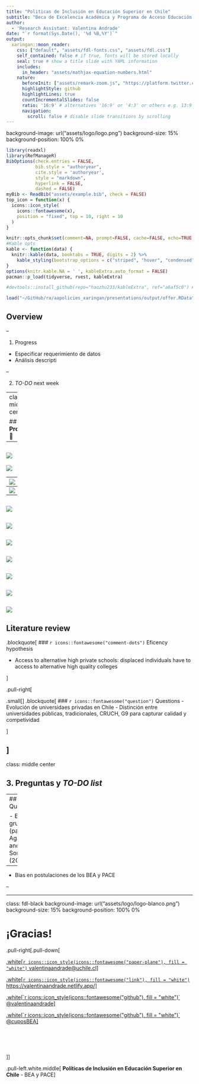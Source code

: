 ```yaml
---
title: "Politicas de Inclusión en Educación Superior en Chile"
subtitle: "Beca de Excelencia Académica y Programa de Acceso Educación Superior"
author:
  - 'Research Assistant: Valentina Andrade'
date: "`r format(Sys.Date(), '%d %B,%Y')`"
output:
  xaringan::moon_reader:
    css: ["default", "assets/fdl-fonts.css", "assets/fdl.css"]
    self_contained: false # if true, fonts will be stored locally
    seal: true # show a title slide with YAML information
    includes:
      in_header: "assets/mathjax-equation-numbers.html"
    nature:
      beforeInit: ["assets/remark-zoom.js", "https://platform.twitter.com/widgets.js"]
      highlightStyle: github
      highlightLines: true
      countIncrementalSlides: false
      ratio: '16:9' # alternatives '16:9' or '4:3' or others e.g. 13:9
      navigation:
        scroll: false # disable slide transitions by scrolling
---
```

background-image: url("assets/logo/logo.png")
background-size: 15%
background-position: 100% 0%

```r
library(readxl)
library(RefManageR)
BibOptions(check.entries = FALSE, 
           bib.style = "authoryear", 
           cite.style = 'authoryear', 
           style = "markdown",
           hyperlink = FALSE, 
           dashed = FALSE)
myBib <- ReadBib("assets/example.bib", check = FALSE)
top_icon = function(x) {
  icons::icon_style(
    icons::fontawesome(x),
    position = "fixed", top = 10, right = 10
  )
}

knitr::opts_chunk$set(comment=NA, prompt=FALSE, cache=FALSE, echo=TRUE, results='asis', message = F, warning = F)
#Kable opts
kable <- function(data) {
  knitr::kable(data, booktabs = TRUE, digits = 2) %>% 
    kable_styling(bootstrap_options = c("striped", "hover", "condensed", "responsive"), latex_options =c("striped", "scale_down"),  full_width = T)
}
options(knitr.kable.NA = ' ', kableExtra.auto_format = FALSE)
pacman::p_load(tidyverse, rvest, kableExtra)

#devtools::install_github(repo="haozhu233/kableExtra", ref="a6af5c0") #para collapse rows
```

```r
load("~/GitHub/ra/aapolicies_xaringan/presentations/output/offer.RData")
```

## Overview 

--

1. Progress

  - Especificar requerimiento de datos
  - Análisis descripti

--

2. *TO-DO* next week



---
class: middle center 

## **1. Progress 🚀**

---

![](figures/explore/finals/figure001.png)
---
![](figures/explore/finals/figure002.png)

---
![](figures/explore/finals/figure003.png)
---
![](figures/explore/finals/figure004.png)
---
![](figures/explore/finals/figure005.png)
---
![](figures/explore/finals/figure006.png)
---
![](figures/explore/finals/figure007.png)
---
![](figures/explore/finals/figure009.png)
---
![](figures/explore/bea/figure010.png)
---
![](figures/explore/bea/figure011.png)
---
![](figures/explore/bea/figure012.png)
---
## Literature review

.blockquote[
### `r icons::fontawesome("comment-dots")` Eficency hypothesis

- Access to alternative high private schools: displaced individuals have to access to alternative high quality colleges 

]

.pull-right[

.small[
]
.blockquote[
### `r icons::fontawesome("question")` Questions
- Evolución de universidaes privadas en Chile
- Distinción entre universidades públicas, tradicionales, CRUCH, G9 para capturar calidad y competividad

]

]
---
class: middle center

## **3. Preguntas y *TO-DO list***

---
## Questions 

- Efecto grupo (paper Agarwal and Somaini (2020))

--

- Bias en postulaciones de los BEA y PACE

--

---
class: fdl-black
background-image: url("assets/logo/logo-blanco.png")
background-size: 15%
background-position: 100% 0%

# ¡Gracias!

.pull-right[.pull-down[

<a href="mailto:valentinaandrade@uchile.cl">
.white[`r icons::icon_style(icons::fontawesome("paper-plane"), fill = "white")` valentinaandrade@uchile.cl]
</a>

<a href="https://valentinaandrade.netlify.app/">
.white[`r icons::icon_style(icons::fontawesome("link"), fill = "white")` https://valentinaandrade.netlify.app/]
</a>

<a href="https://github.com/valentinaandrade">
.white[`r icons::icon_style(icons::fontawesome("github"), fill = "white")` @valentinaandrade]
</a>

  <a href="http://github.com/github.com/hbaraho/cuposBEA/">
  .white[`r icons::icon_style(icons::fontawesome("github"), fill = "white")` @cuposBEA]
  </a>

<br><br><br>

]]

.pull-left.white.middle[
**Políticas de Inclusión en Educación Superior en Chile** - BEA y PACE]
